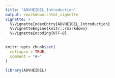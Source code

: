 ```yaml
---
title: "ADVHEIDEL_Introduction"
output: rmarkdown::html_vignette
vignette: >
  %\VignetteIndexEntry{ADVHEIDEL_Introduction}
  %\VignetteEngine{knitr::rmarkdown}
  %\VignetteEncoding{UTF-8}
---
```


```r
knitr::opts_chunk$set(
  collapse = TRUE,
  comment = "#>"
)
```

```r
library(ADVHEIDEL)
```
